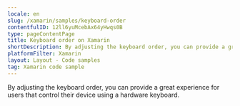 ```yaml
---
locale: en
slug: /xamarin/samples/keyboard-order
contentfulID: 12ll6yuMcebAx64yHwqs0B
type: pageContentPage
title: Keyboard order on Xamarin
shortDescription: By adjusting the keyboard order, you can provide a great experience for users that control their device using a hardware keyboard.
platformFilter: Xamarin
layout: Layout - Code samples
tag: Xamarin code sample
---
```


By adjusting the keyboard order, you can provide a great experience for users that control their device using a hardware keyboard.

<CodeSample id="keyboard-order" locale="en" platform="xamarin"/>